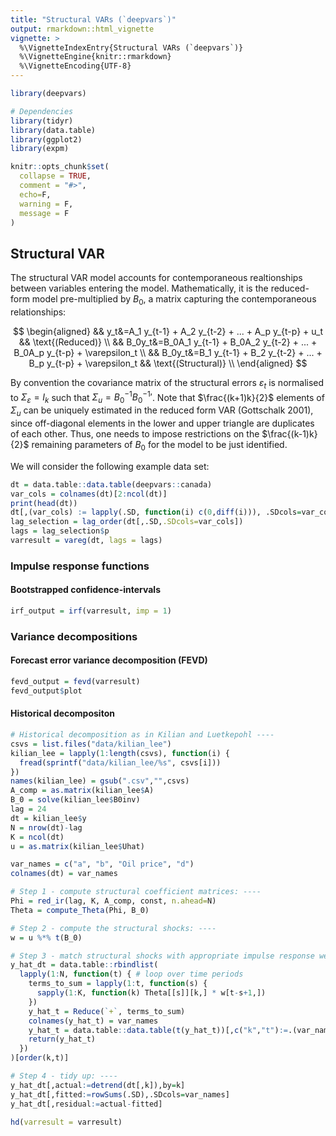 ```yaml
---
title: "Structural VARs (`deepvars`)"
output: rmarkdown::html_vignette
vignette: >
  %\VignetteIndexEntry{Structural VARs (`deepvars`)}
  %\VignetteEngine{knitr::rmarkdown}
  %\VignetteEncoding{UTF-8}
---
```


```r
library(deepvars)

# Dependencies
library(tidyr)
library(data.table)
library(ggplot2)
library(expm)

knitr::opts_chunk$set(
  collapse = TRUE,
  comment = "#>",
  echo=F,
  warning = F, 
  message = F
)
```

## Structural VAR

The structural VAR model accounts for contemporaneous realtionships between variables entering the model. Mathematically, it is the reduced-form model pre-multiplied by $B_0$, a matrix capturing the contemporaneous relationships:

$$
\begin{aligned}
&& y_t&=A_1 y_{t-1} + A_2 y_{t-2} + ... + A_p y_{t-p} + u_t && \text{(Reduced)} \\
&& B_0y_t&=B_0A_1 y_{t-1} + B_0A_2 y_{t-2} + ... + B_0A_p y_{t-p} + \varepsilon_t \\
&& B_0y_t&=B_1 y_{t-1} + B_2 y_{t-2} + ... + B_p y_{t-p} + \varepsilon_t && \text{(Structural)} \\
\end{aligned}
$$

By convention the covariance matrix of the structural errors $\varepsilon_t$ is normalised to $\Sigma_{\varepsilon} = I_k$ such that $\Sigma_u=B_0^{-1}{B_0^{-1}}'$. Note that $\frac{(k+1)k}{2}$ elements of $\Sigma_u$ can be uniquely estimated in the reduced form VAR (Gottschalk 2001), since off-diagonal elements in the lower and upper triangle are duplicates of each other. Thus, one needs to impose restrictions on the $\frac{(k-1)k}{2}$
remaining parameters of $B_0$ for the model to be just identified.

We will consider the following example data set:

```r
dt = data.table::data.table(deepvars::canada)
var_cols = colnames(dt)[2:ncol(dt)]
print(head(dt))
dt[,(var_cols) := lapply(.SD, function(i) c(0,diff(i))), .SDcols=var_cols]
lag_selection = lag_order(dt[,.SD,.SDcols=var_cols])
lags = lag_selection$p
varresult = vareg(dt, lags = lags)
```

### Impulse response functions

#### Bootstrapped confidence-intervals

```r
irf_output = irf(varresult, imp = 1)
```

### Variance decompositions

#### Forecast error variance decomposition (FEVD)

```r
fevd_output = fevd(varresult)
fevd_output$plot
```


#### Historical decompositon

```r
# Historical decomposition as in Kilian and Luetkepohl ----
csvs = list.files("data/kilian_lee")
kilian_lee = lapply(1:length(csvs), function(i) {
  fread(sprintf("data/kilian_lee/%s", csvs[i]))
})
names(kilian_lee) = gsub(".csv","",csvs)
A_comp = as.matrix(kilian_lee$A)
B_0 = solve(kilian_lee$B0inv)
lag = 24
dt = kilian_lee$y
N = nrow(dt)-lag
K = ncol(dt)
u = as.matrix(kilian_lee$Uhat)

var_names = c("a", "b", "Oil price", "d")
colnames(dt) = var_names

# Step 1 - compute structural coefficient matrices: ----
Phi = red_ir(lag, K, A_comp, const, n.ahead=N)
Theta = compute_Theta(Phi, B_0)

# Step 2 - compute the structural shocks: ----
w = u %*% t(B_0)

# Step 3 - match structural shocks with appropriate impulse response weight: ----
y_hat_dt = data.table::rbindlist(
  lapply(1:N, function(t) { # loop over time periods
    terms_to_sum = lapply(1:t, function(s) {
      sapply(1:K, function(k) Theta[[s]][k,] * w[t-s+1,])
    })
    y_hat_t = Reduce(`+`, terms_to_sum)
    colnames(y_hat_t) = var_names
    y_hat_t = data.table::data.table(t(y_hat_t))[,c("k","t"):=.(var_names, t)]
    return(y_hat_t)
  })
)[order(k,t)]

# Step 4 - tidy up: ----
y_hat_dt[,actual:=detrend(dt[,k]),by=k]
y_hat_dt[,fitted:=rowSums(.SD),.SDcols=var_names]
y_hat_dt[,residual:=actual-fitted]
```

```r
hd(varresult = varresult)
```

